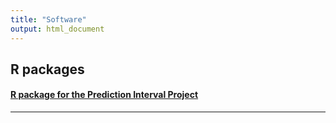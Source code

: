 ```yaml
---
title: "Software"
output: html_document
---
```


## R packages

#### [R package for the Prediction Interval Project](pipack.txt)



* * *